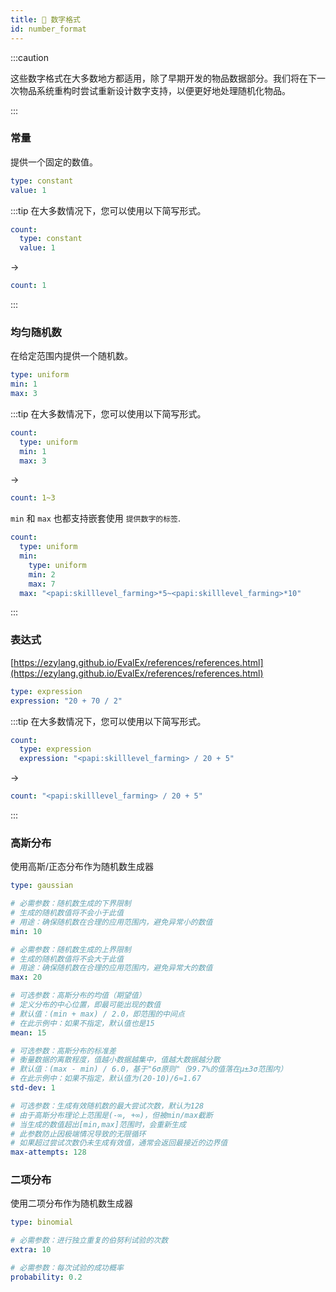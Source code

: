 ```yaml
---
title: 🔢 数字格式
id: number_format
---
```


:::caution

这些数字格式在大多数地方都适用，除了早期开发的物品数据部分。我们将在下一次物品系统重构时尝试重新设计数字支持，以便更好地处理随机化物品。

:::

### 常量

提供一个固定的数值。

```yaml
type: constant
value: 1
```

:::tip
在大多数情况下，您可以使用以下简写形式。

```yaml
count:
  type: constant
  value: 1
```

->

```yaml
count: 1
```
:::

### 均匀随机数

在给定范围内提供一个随机数。

```yaml
type: uniform
min: 1
max: 3
```

:::tip
在大多数情况下，您可以使用以下简写形式。

```yaml
count:
  type: uniform
  min: 1
  max: 3
```

->

```yaml
count: 1~3
```

`min` 和 `max` 也都支持嵌套使用 `提供数字的标签`.

```yaml
count:
  type: uniform
  min:
    type: uniform
    min: 2
    max: 7
  max: "<papi:skilllevel_farming>*5~<papi:skilllevel_farming>*10"
```
:::

### 表达式

[https://ezylang.github.io/EvalEx/references/references.html](https://ezylang.github.io/EvalEx/references/references.html)

```yaml
type: expression
expression: "20 + 70 / 2"
```

:::tip
在大多数情况下，您可以使用以下简写形式。

```yaml
count:
  type: expression
  expression: "<papi:skilllevel_farming> / 20 + 5"
```

->

```yaml
count: "<papi:skilllevel_farming> / 20 + 5"
```

:::

### 高斯分布

使用高斯/正态分布作为随机数生成器

```yaml
type: gaussian

# 必需参数：随机数生成的下界限制
# 生成的随机数值将不会小于此值
# 用途：确保随机数在合理的应用范围内，避免异常小的数值
min: 10

# 必需参数：随机数生成的上界限制
# 生成的随机数值将不会大于此值
# 用途：确保随机数在合理的应用范围内，避免异常大的数值
max: 20

# 可选参数：高斯分布的均值（期望值）
# 定义分布的中心位置，即最可能出现的数值
# 默认值：(min + max) / 2.0，即范围的中间点
# 在此示例中：如果不指定，默认值也是15
mean: 15

# 可选参数：高斯分布的标准差
# 衡量数据的离散程度，值越小数据越集中，值越大数据越分散
# 默认值：(max - min) / 6.0，基于"6σ原则"（99.7%的值落在μ±3σ范围内）
# 在此示例中：如果不指定，默认值为(20-10)/6≈1.67
std-dev: 1

# 可选参数：生成有效随机数的最大尝试次数，默认为128
# 由于高斯分布理论上范围是(-∞, +∞)，但被min/max截断
# 当生成的数值超出[min,max]范围时，会重新生成
# 此参数防止因极端情况导致的无限循环
# 如果超过尝试次数仍未生成有效值，通常会返回最接近的边界值
max-attempts: 128
```

### 二项分布

使用二项分布作为随机数生成器

```yaml
type: binomial

# 必需参数：进行独立重复的伯努利试验的次数
extra: 10

# 必需参数：每次试验的成功概率
probability: 0.2
```
